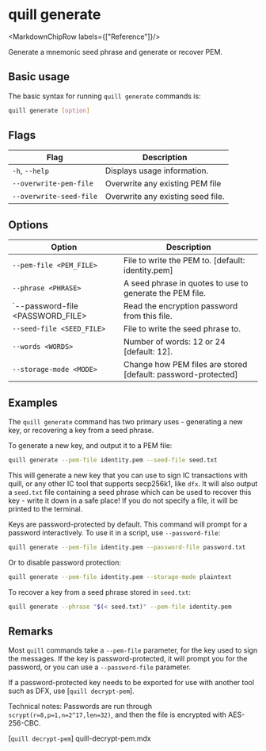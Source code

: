 
# quill generate

<MarkdownChipRow labels={["Reference"]}/>

Generate a mnemonic seed phrase and generate or recover PEM.

## Basic usage

The basic syntax for running `quill generate` commands is:

``` bash
quill generate [option]
```

## Flags

| Flag                    | Description                       |
|-------------------------|-----------------------------------|
| `-h`, `--help`          | Displays usage information.       |
| `--overwrite-pem-file`  | Overwrite any existing PEM file   |
| `--overwrite-seed-file` | Overwrite any existing seed file. |

## Options

| Option                           | Description                                                   |
|----------------------------------|---------------------------------------------------------------|
| `--pem-file <PEM_FILE>`          | File to write the PEM to. [default: identity.pem]             |
| `--phrase <PHRASE>`              | A seed phrase in quotes to use to generate the PEM file.      |
| `--password-file \<PASSWORD_FILE\> | Read the encryption password from this file.                  |
| `--seed-file <SEED_FILE>`        | File to write the seed phrase to.                             |
| `--words <WORDS>`                | Number of words: 12 or 24 [default: 12].                      |
| `--storage-mode <MODE>`          | Change how PEM files are stored [default: password-protected] |

## Examples

The `quill generate` command has two primary uses - generating a new key, or recovering a key from a seed phrase.

To generate a new key, and output it to a PEM file:

```sh
quill generate --pem-file identity.pem --seed-file seed.txt
```

This will generate a new key that you can use to sign IC transactions with quill, or any other IC tool that supports secp256k1, like `dfx`. It will also output a `seed.txt` file containing a seed phrase which can be used to recover this key - write it down in a safe place! If you do not specify a file, it will be printed to the terminal.

Keys are password-protected by default. This command will prompt for a password interactively. To use it in a script, use `--password-file`:

```sh
quill generate --pem-file identity.pem --password-file password.txt
```

Or to disable password protection:

```sh
quill generate --pem-file identity.pem --storage-mode plaintext
```

To recover a key from a seed phrase stored in `seed.txt`:

```sh
quill generate --phrase "$(< seed.txt)" --pem-file identity.pem
```

## Remarks

Most `quill` commands take a `--pem-file` parameter, for the key used to sign the messages. If the key is password-protected, it will prompt you for the password, or you can use a `--password-file` parameter.

If a password-protected key needs to be exported for use with another tool such as DFX, use [`quill decrypt-pem`].

Technical notes: Passwords are run through `scrypt(r=8,p=1,n=2^17,len=32)`, and then the file is encrypted with AES-256-CBC.

[`quill decrypt-pem`]  quill-decrypt-pem.mdx
